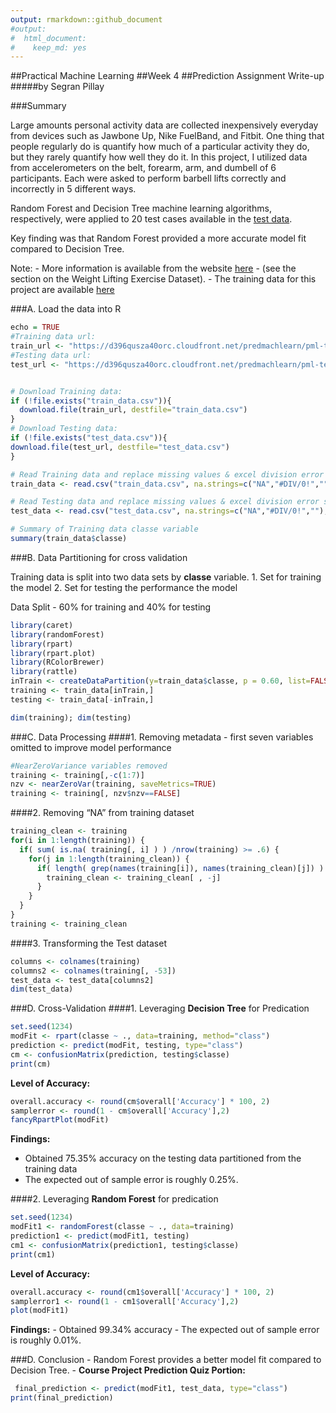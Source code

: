 ---
output: rmarkdown::github_document
#output:
#  html_document: 
#    keep_md: yes
---
##Practical Machine Learning
##Week 4 
##Prediction Assignment Write-up
#####by Segran Pillay

###Summary

Large amounts personal activity data are collected inexpensively everyday from devices such as Jawbone Up, Nike FuelBand, and Fitbit. One thing that people regularly do is quantify how much of a particular activity they do, but they rarely quantify how well they do it. In this project, I utilized data from accelerometers on the belt, forearm, arm, and dumbell of 6 participants. Each were asked to perform barbell lifts correctly and incorrectly in 5 different ways. 

Random Forest and Decision Tree machine learning algorithms, respectively, were applied to 20 test cases available in the [test data](https://d396qusza40orc.cloudfront.net/predmachlearn/pml-testing.csv).

Key finding was that Random Forest provided a more accurate model fit compared to Decision Tree.


Note: 
- More information is available from the website [here](http://groupware.les.inf.puc-rio.br/har) - (see the section on the Weight Lifting Exercise Dataset).
- The training data for this project are available [here](https://d396qusza40orc.cloudfront.net/predmachlearn/pml-training.csv)




###A. Load the data into R

```{r}
echo = TRUE
#Training data url:
train_url <- "https://d396qusza40orc.cloudfront.net/predmachlearn/pml-training.csv"
#Testing data url:
test_url <- "https://d396qusza40orc.cloudfront.net/predmachlearn/pml-testing.csv"


# Download Training data:
if (!file.exists("train_data.csv")){
  download.file(train_url, destfile="train_data.csv")
}
# Download Testing data:
if (!file.exists("test_data.csv")){
download.file(test_url, destfile="test_data.csv")
}

# Read Training data and replace missing values & excel division error strings #DIV/0! with 'NA'
train_data <- read.csv("train_data.csv", na.strings=c("NA","#DIV/0!",""), header=TRUE)

# Read Testing data and replace missing values & excel division error strings #DIV/0! with 'NA'
test_data <- read.csv("test_data.csv", na.strings=c("NA","#DIV/0!",""), header=TRUE)

# Summary of Training data classe variable
summary(train_data$classe)
```


###B. Data Partitioning for cross validation

Training data is split into two data sets by **classe** variable. 
1. Set for training the model 
2. Set for testing the performance the model

Data Split -  60% for training and 40% for testing

```{r message=FALSE, warning=FALSE}
library(caret)
library(randomForest)
library(rpart)
library(rpart.plot)
library(RColorBrewer)
library(rattle)
inTrain <- createDataPartition(y=train_data$classe, p = 0.60, list=FALSE)
training <- train_data[inTrain,]
testing <- train_data[-inTrain,]

dim(training); dim(testing)
```

###C. Data Processing
####1. Removing metadata - first seven variables omitted to improve model performance

```{r message=FALSE, warning=FALSE}
#NearZeroVariance variables removed
training <- training[,-c(1:7)]
nzv <- nearZeroVar(training, saveMetrics=TRUE)
training <- training[, nzv$nzv==FALSE]
```

####2. Removing "NA" from training dataset
```{r}
training_clean <- training
for(i in 1:length(training)) {
  if( sum( is.na( training[, i] ) ) /nrow(training) >= .6) {
    for(j in 1:length(training_clean)) {
      if( length( grep(names(training[i]), names(training_clean)[j]) ) == 1)  {
        training_clean <- training_clean[ , -j]
      }   
    } 
  }
}
training <- training_clean
```

####3. Transforming the Test dataset

```{r}
columns <- colnames(training)
columns2 <- colnames(training[, -53])
test_data <- test_data[columns2]
dim(test_data)
```

###D. Cross-Validation
####1. Leveraging **Decision Tree** for Predication
```{r}
set.seed(1234)
modFit <- rpart(classe ~ ., data=training, method="class")
prediction <- predict(modFit, testing, type="class")
cm <- confusionMatrix(prediction, testing$classe)
print(cm)
```

**Level of Accuracy:**
```{r}
overall.accuracy <- round(cm$overall['Accuracy'] * 100, 2)
samplerror <- round(1 - cm$overall['Accuracy'],2)
fancyRpartPlot(modFit)
```

**Findings:**

 - Obtained 75.35% accuracy on the testing data partitioned from the training
 data
 - The expected out of sample error is roughly 0.25%.
 
 
 

####2. Leveraging **Random Forest** for predication
```{r}
set.seed(1234)
modFit1 <- randomForest(classe ~ ., data=training)
prediction1 <- predict(modFit1, testing)
cm1 <- confusionMatrix(prediction1, testing$classe)
print(cm1)
```

**Level of Accuracy:**
```{r}
overall.accuracy <- round(cm1$overall['Accuracy'] * 100, 2)
samplerror1 <- round(1 - cm1$overall['Accuracy'],2)
plot(modFit1)
```

**Findings:**
 - Obtained 99.34% accuracy 
 - The expected out of sample error is roughly 0.01%.
 
 
###D. Conclusion
 - Random Forest provides a better model fit compared to Decision Tree.
 - **Course Project Prediction Quiz Portion:**
 
 
```{r}
 final_prediction <- predict(modFit1, test_data, type="class")
print(final_prediction)
```
